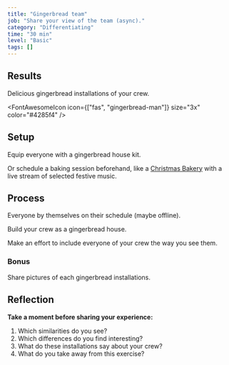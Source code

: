 ```yaml
---
title: "Gingerbread team"
job: "Share your view of the team (async)."
category: "Differentiating"
time: "30 min"
level: "Basic"
tags: []
---
```


## Results

Delicious gingerbread installations of your crew.

<FontAwesomeIcon icon={["fas", "gingerbread-man"]} size="3x" color="#4285f4" />

## Setup

Equip everyone with a gingerbread house kit.

Or schedule a baking session beforehand, like a [Christmas Bakery](../christmas-bakery) with a live stream of selected festive music.

## Process

Everyone by themselves on their schedule (maybe offline).

Build your crew as a gingerbread house.

Make an effort to include everyone of your crew the way you see them.

### Bonus

Share pictures of each gingerbread installations.

## Reflection

**Take a moment before sharing your experience:**

1. Which similarities do you see?
2. Which differences do you find interesting?
3. What do these installations say about your crew?
4. What do you take away from this exercise?
